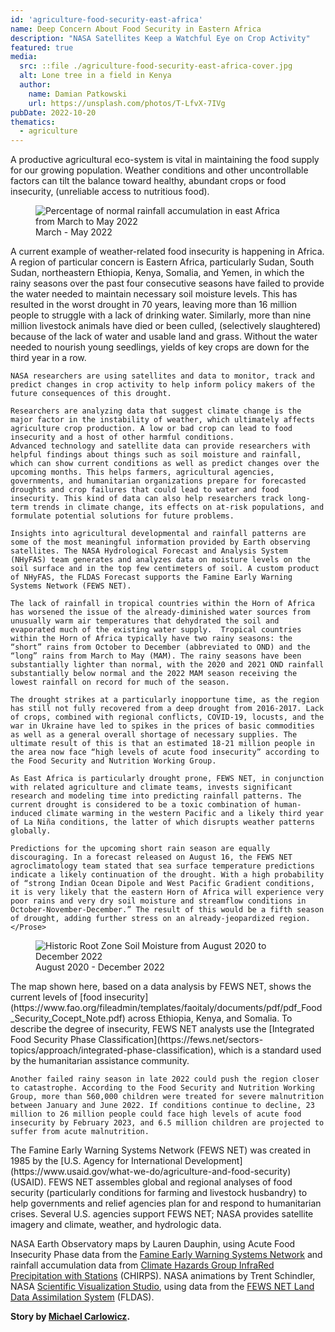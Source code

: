 ```yaml
---
id: 'agriculture-food-security-east-africa'
name: Deep Concern About Food Security in Eastern Africa
description: "NASA Satellites Keep a Watchful Eye on Crop Activity"
featured: true
media:
  src: ::file ./agriculture-food-security-east-africa-cover.jpg
  alt: Lone tree in a field in Kenya
  author:
    name: Damian Patkowski
    url: https://unsplash.com/photos/T-LfvX-7IVg
pubDate: 2022-10-20
thematics:
  - agriculture
---
```

<Block>
  <Prose>
    A productive agricultural eco-system is vital in maintaining the food supply for our growing population. Weather conditions and other uncontrollable factors can tilt the balance toward healthy, abundant crops or food insecurity, (unreliable access to nutritious food).  
  </Prose>
</Block>

<Block>
  <Figure>
    <Image
      src={new URL('agriculture-food-security-east-africa-rainfall-chrps-2022.jpeg', import.meta.url).href}
      alt='Percentage of normal rainfall accumulation in east Africa from March to May 2022'
    />
    <Caption>
      March - May 2022
    </Caption>
  </Figure>
</Block>

<Block>
  <Prose>
    A current example of weather-related food insecurity is happening in Africa. A region of particular concern is Eastern Africa, particularly Sudan, South Sudan, northeastern Ethiopia, Kenya, Somalia, and Yemen, in which the rainy seasons over the past four consecutive seasons have failed to provide the water needed to maintain necessary soil moisture levels. This has resulted in the worst drought in 70 years, leaving more than 16 million people to struggle with a lack of drinking water. Similarly, more than nine million livestock animals have died or been culled, (selectively slaughtered) because of the lack of water and usable land and grass. Without the water needed to nourish young seedlings, yields of key crops are down for the third year in a row. 
    
    NASA researchers are using satellites and data to monitor, track and predict changes in crop activity to help inform policy makers of the future consequences of this drought.
    
    Researchers are analyzing data that suggest climate change is the major factor in the instability of weather, which ultimately affects agriculture crop production. A low or bad crop can lead to food insecurity and a host of other harmful conditions.
    Advanced technology and satellite data can provide researchers with helpful findings about things such as soil moisture and rainfall, which can show current conditions as well as predict changes over the upcoming months. This helps farmers, agricultural agencies, governments, and humanitarian organizations prepare for forecasted droughts and crop failures that could lead to water and food insecurity. This kind of data can also help researchers track long-term trends in climate change, its effects on at-risk populations, and formulate potential solutions for future problems. 

    Insights into agricultural developmental and rainfall patterns are some of the most meaningful information provided by Earth observing satellites. The NASA Hydrological Forecast and Analysis System (NHyFAS) team generates and analyzes data on moisture levels on the soil surface and in the top few centimeters of soil. A custom product of NHyFAS, the FLDAS Forecast supports the Famine Early Warning Systems Network (FEWS NET).

    The lack of rainfall in tropical countries within the Horn of Africa has worsened the issue of the already-diminished water sources from unusually warm air temperatures that dehydrated the soil and evaporated much of the existing water supply.  Tropical countries within the Horn of Africa typically have two rainy seasons: the “short” rains from October to December (abbreviated to OND) and the “long” rains from March to May (MAM). The rainy seasons have been substantially lighter than normal, with the 2020 and 2021 OND rainfall substantially below normal and the 2022 MAM season receiving the lowest rainfall on record for much of the season. 

    The drought strikes at a particularly inopportune time, as the region has still not fully recovered from a deep drought from 2016-2017. Lack of crops, combined with regional conflicts, COVID-19, locusts, and the war in Ukraine have led to spikes in the prices of basic commodities as well as a general overall shortage of necessary supplies. The ultimate result of this is that an estimated 18-21 million people in the area now face “high levels of acute food insecurity” according to the Food Security and Nutrition Working Group.

    As East Africa is particularly drought prone, FEWS NET, in conjunction with related agriculture and climate teams, invests significant research and modeling time into predicting rainfall patterns. The current drought is considered to be a toxic combination of human-induced climate warming in the western Pacific and a likely third year of La Niña conditions, the latter of which disrupts weather patterns globally.  

    Predictions for the upcoming short rain season are equally discouraging. In a forecast released on August 16, the FEWS NET agroclimatology team stated that sea surface temperature predictions indicate a likely continuation of the drought. With a high probability of “strong Indian Ocean Dipole and West Pacific Gradient conditions, it is very likely that the eastern Horn of Africa will experience very poor rains and very dry soil moisture and streamflow conditions in October-November-December.” The result of this would be a fifth season of drought, adding further stress on an already-jeopardized region. 
    </Prose>
</Block>

<Block>
  <Figure>
    <Image
      src={new URL('agriculture-food-security-east-africa.discoveries.gif', import.meta.url).href}
      alt='Historic Root Zone Soil Moisture from August 2020 to December 2022'
    />
    <Caption>
      August 2020 - December 2022
    </Caption>
  </Figure>
  <Prose>
    The map shown here, based on a data analysis by FEWS NET, shows the current levels of [food insecurity](https://www.fao.org/fileadmin/templates/faoitaly/documents/pdf/pdf_Food_Security_Cocept_Note.pdf) across Ethiopia, Kenya, and Somalia. To describe the degree of insecurity, FEWS NET analysts use the [Integrated Food Security Phase Classification](https://fews.net/sectors-topics/approach/integrated-phase-classification), which is a standard used by the humanitarian assistance community.
    
    Another failed rainy season in late 2022 could push the region closer to catastrophe. According to the Food Security and Nutrition Working Group, more than 560,000 children were treated for severe malnutrition between January and June 2022. If conditions continue to decline, 23 million to 26 million people could face high levels of acute food insecurity by February 2023, and 6.5 million children are projected to suffer from acute malnutrition.
   </Prose>
</Block>

<Block>
  <Prose>
   The Famine Early Warning Systems Network (FEWS NET) was created in 1985 by the [U.S. Agency for International Development](https://www.usaid.gov/what-we-do/agriculture-and-food-security) (USAID). FEWS NET assembles global and regional analyses of food security (particularly conditions for farming and livestock husbandry) to help governments and relief agencies plan for and respond to humanitarian crises. Several U.S. agencies support FEWS NET; NASA provides satellite imagery and climate, weather, and hydrologic data.
   
   NASA Earth Observatory maps by Lauren Dauphin, using Acute Food Insecurity Phase data from the [Famine Early Warning Systems Network](https://fews.net/horn-africa) and rainfall accumulation data from [Climate Hazards Group InfraRed Precipitation with Stations](https://earlywarning.usgs.gov/fews/product/598) (CHIRPS). NASA animations by Trent Schindler, NASA [Scientific Visualization Studio](https://svs.gsfc.nasa.gov/), using data from the [FEWS NET Land Data Assimilation System](https://ldas.gsfc.nasa.gov/fldas/models/forecast) (FLDAS).
   
   **Story by [Michael Carlowicz](https://earthobservatory.nasa.gov/about/michael-carlowicz).**
  </Prose>
</Block>